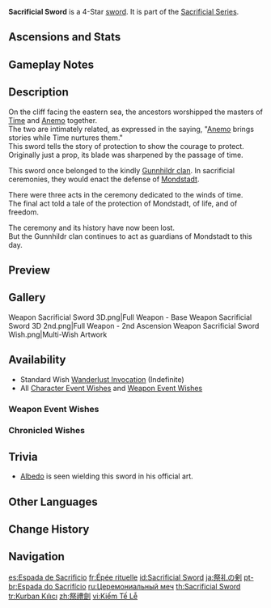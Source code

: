 {{Weapon Infobox
|title          = Sac&shy;ri&shy;fi&shy;cial Sword
|id             = 11403
|image          = <gallery>
Weapon Sacrificial Sword.png|Base
Weapon Sacrificial Sword 2nd.png|2nd Ascension
</gallery>
|type           = Sword
|series         = Sacrificial
|releaseDate    = 2020-09-28
|quality        = 4
|base_atk       = 41
|2nd_stat_type  = Energy Recharge
|2nd_stat       = 13.3%
|obtain         = Wishes
|passive        = Composed
|effect         = After dealing damage to an opponent with an Elemental Skill, the skill has a (var1)% chance to end its own CD. Can only occur once every (var2)s.
|eff_rank1_var1 = 40
|eff_rank2_var1 = 50
|eff_rank3_var1 = 60
|eff_rank4_var1 = 70
|eff_rank5_var1 = 80
|eff_rank1_var2 = 30
|eff_rank2_var2 = 26
|eff_rank3_var2 = 22
|eff_rank4_var2 = 19
|eff_rank5_var2 = 16
|eff_att1       = Cooldown Reset
}}
{{Description|A ceremonial sword that has become petrified over time. The trinkets on it are still visible. It grants the wielder the power to withstand the winds of time.}}
'''Sacrificial Sword''' is a 4-Star [[sword]]. It is part of the [[Sacrificial Series]].

==Ascensions and Stats==
{{Weapon Ascensions and Stats
|ascendMat1 = Fetters of the Dandelion Gladiator
|ascendMat2 = Chains of the Dandelion Gladiator
|ascendMat3 = Shackles of the Dandelion Gladiator
|ascendMat4 = Dream of the Dandelion Gladiator
|bossMat1   = Chaos Device
|bossMat2   = Chaos Circuit
|bossMat3   = Chaos Core
|commonMat1 = Divining Scroll
|commonMat2 = Sealed Scroll
|commonMat3 = Forbidden Curse Scroll
}}

==Gameplay Notes==
{{Transclude|Sacrificial Series|Gameplay Notes}}

==Description==
On the cliff facing the eastern sea, the ancestors worshipped the masters of [[Istaroth|Time]] and [[Barbatos|Anemo]] together.<br>
The two are intimately related, as expressed in the saying, "[[Anemo]] brings stories while Time nurtures them."<br>
This sword tells the story of protection to show the courage to protect.<br>
Originally just a prop, its blade was sharpened by the passage of time.

This sword once belonged to the kindly [[Gunnhildr Clan|Gunnhildr clan]]. In sacrificial ceremonies, they would enact the defense of [[Mondstadt]].

There were three acts in the ceremony dedicated to the winds of time.<br>
The final act told a tale of the protection of Mondstadt, of life, and of freedom.

The ceremony and its history have now been lost.<br>
But the Gunnhildr clan continues to act as guardians of Mondstadt to this day.

==Preview==
{{Preview
|file    = Weapon Sacrificial Sword Passive
|caption = Passive: Composed
}}

==Gallery==
<gallery>
Weapon Sacrificial Sword 3D.png|Full Weapon - Base
Weapon Sacrificial Sword 3D 2nd.png|Full Weapon - 2nd Ascension
Weapon Sacrificial Sword Wish.png|Multi-Wish Artwork
</gallery>

==Availability==
*Standard Wish [[Wanderlust Invocation]] (Indefinite)
*All [[Character Event Wishes]] and [[Weapon Event Wishes]]

===Weapon Event Wishes===
{{Featured}}

===Chronicled Wishes===
{{Featured|chronicled=1}}

==Trivia==
*[[Albedo]] is seen wielding this sword in his official art.

==Other Languages==
{{Other Languages
|1_en      = Sacrificial Sword
|1_zhs     = 祭礼剑
|1_zhs_rm  = Jìlǐ Jiàn
|1_zht     = 祭禮劍
|1_zht_rm  = Jìlǐ Jiàn
|1_zh_tl   = Sacrificial Ritual Sword
|1_ja      = 祭礼の剣
|1_ja_rm   = Sairei no Ken{{Assumed}}
|1_ja_tl   = Sacrificial Ritual Sword
|1_ko      = 제례검
|1_ko_tl   = Ritual Sword
|1_es      = Espada de Sacrificio
|1_es_tl   = Sword of Sacrifice
|1_fr      = Épée rituelle
|1_fr_tl   = Ritual Sword
|1_ru      = Церемониальный меч
|1_ru_tl   = Ceremonial Sword
|1_th      = Sacrificial Sword
|1_vi      = Kiếm Tế Lễ
|1_vi_tl   = Sacrificial Sword
|1_de      = Opferschwert
|1_de_tl   = Sacrificial Sword
|1_id      = Sacrificial Sword
|1_pt      = Espada do Sacrifício
|1_pt_tl   = Sword of Sacrifice
|1_tr      = Kurban Kılıcı
|1_tr_tl   = Sacrificial Sword
|1_it      = Spada sacrificale
|1_it_tl   = Sacrificial Sword

|Transclude=Sacrificial Series#2
}}

==Change History==
{{Change History|1.0}}

==Navigation==
{{Weapons by Series Navbox|series=Sacrificial}}
{{Weapon Navbox|Swords}}

[[es:Espada de Sacrificio]]
[[fr:Épée rituelle]]
[[id:Sacrificial Sword]]
[[ja:祭礼の剣]]
[[pt-br:Espada do Sacrifício]]
[[ru:Церемониальный меч]]
[[th:Sacrificial Sword]]
[[tr:Kurban Kılıcı]]
[[zh:祭禮劍]]
[[vi:Kiếm Tế Lễ]]